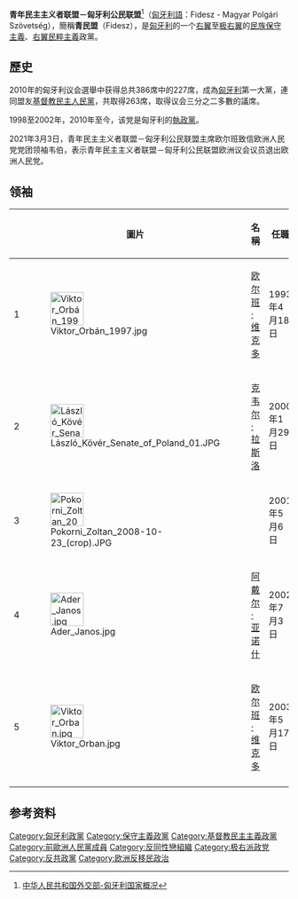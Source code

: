 {{Infobox political party
|country = 匈牙利
|name = 青年民主主义者联盟－匈牙利公民联盟
|name_native = Fidesz - Magyar Polgári Szövetség
|colorcode = #FF6A00
|logo = Fidesz 2015.svg
| flag          = [[File:Flag_of_Fidesz_(Hungary).svg|border]] 
|president = [[欧尔班·维克多|欧尔班·维克多]]
|foundation = 1988年3月30日
|ideology = [[民族保守主义|民族保守主义]]<ref name= Nordsieck>{{cite web|url= http://parties-and-elections.eu/hungary.html|title=Hungary |last= Nordsieck|first=Wolfram|year= 2018 |website=Parties and Elections in Europe}}</ref><br>[[社会保守主义|社会保守主义]]<ref>{{cite news|last1=Buckley |first1=Neil |title=Orban drags Hungary through rapid change |url=https://www.ft.com/content/560076f6-32eb-11e0-9a61-00144feabdc0 |work=[[Financial_Times|Financial Times]] |date=2011-02-07 |accessdate=2019-10-12}}</ref><br>[[欧洲怀疑主义|欧洲怀疑主义]]<ref>{{cite journal|last1=Horvath |first1=Attila |title=From Anti-communism to Anti-EUism: Faces of Fidesz's Euroscepticism |journal=University Association for Contemporary European Studies |year=2016 |journal=UACES 46th Annual Conference |url=https://www.uaces.org/events/conferences/london/papers/abstract.php?paper_id=148}}</ref><ref>{{cite news |last1=Hegedüs |first1=Daniel |title=Can the right in East and West unite? |url=https://www.ips-journal.eu/regions/europe/article/show/can-the-right-in-east-and-west-unite-3499/ |accessdate=2019-10-12 |work=International Politics and Society |date=2019-05-27 }}</ref><ref>{{cite news |last1=Petsinis |first1=Vassilis |title=’It is also the economy, stupid!’ The rise of economic euroscepticism in Central and Eastern Europe |url=https://www.opendemocracy.net/en/can-europe-make-it/it-is-also-economy-stupid-rise-of-economic-euroscepticism-in-ce/ |accessdate=2019-10-12 |work=openDemocracy |date=2019-02-23}}</ref><br>[[反移民|反移民]]<ref>{{Cite web|title=Wayback Machine|url=https://web.archive.org/web/20150906103039/http://www.policysolutions.hu/userfiles/elemzesek/Euroszkepticizmus%20Magyarorsz%C3%A1gon.pdf|access-date=2022-05-18|work=web.archive.org}}</ref><br>[[右翼民粹主义|右翼民粹主义]]<ref name= "Bieling2015">{{cite book| first = Hans-Jürgen | last = Bieling|chapter= Uneven development and 'European crisis constitutionalism', or the reasons for and conditions of a 'passive revolution in trouble'|editor1-first =Johannes | editor1-last = Jäger|editor2-first =Elisabeth | editor2-last = Springler|title= Asymmetric Crisis in Europe and Possible Futures: Critical Political Economy and Post-Keynesian Perspectives |chapter-url= https://books.google.com/books?id=JJsGCAAAQBAJ&pg=PA110 |year= 2015 |publisher=Routledge|isbn= 978-1-317-65298-4|page=110}}</ref><br>[[基督教右翼|基督教右翼]]<ref name="#1">{{cite news |last1=Schöpflin |first1=György |title=Hungary: the Fidesz Project |url=https://www.aspenreview.com/article/2017/hungary%3A-the-fidesz-project/ |accessdate=2019-10-12 |work=Aspen Review Central Europe |issue=1 |year=2013}}</ref><br>[[基督教民主主义|基督教民主主义]]<ref name="#1"/><br>[[经济民族主义|经济民族主义]]<ref>{{cite book |last1=Bozóki |first1=András |editor1-last=Krasztev |editor1-first=Péter |editor2-last=Van Til |editor2-first=Jon |title=The Hungarian Patient: Social Opposition to an Illiberal Democracy |date=2015 |publisher=Central European University Press |page=21 |chapter=Chapter 1: Broken Democracy, Predatory State, and Nationalist Populism}}</ref><br>[[匈牙利|匈牙利]][[民族主义|民族主义]]<ref>{{Cite news|url=https://www.reuters.com/article/us-hungary-politics-fidesz-epp-idUSKBN2BA2CA|title = Hungary's Fidesz quits European conservative group: 'Time to say goodbye'|newspaper = Reuters|date = 2021-03-18}}</ref><ref>{{Cite web|url=https://www.rferl.org/a/hungary-fidesz-party-quits-european-bloc-center-right-eu/31158255.html|title = Hungary's Ruling Fidesz Party Quits European Center-Right Bloc}}</ref><ref>{{Cite web|url=https://verfassungsblog.de/fidesz-and-faith-ethno-nationalism-in-hungary/|title = Fidesz and Faith: Ethno-Nationalism in Hungary}}</ref><br>[[不自由的民主|不自由的民主]]<ref>{{cite news|last=Barber|first=Tony|date=2018-10-09|title=Trust in Europe's illiberal governments grows|url=https://www.ft.com/content/00aa60ee-cbaa-11e8-b276-b9069bde0956|access-date=2020-01-10|work=Financial Times}}</ref><ref>{{cite news|last=Foster|first=Peter|date=2019-05-29|title=A 'climate of fear': Hungary, inside a dying democracy propped up by the EU|work=The Telegraph|url=https://www.telegraph.co.uk/news/2019/05/29/climate-fear-hungary-inside-dying-democracy-propped-eu/|access-date=2021-01-10|issn=0307-1235}}</ref>
|position = '''现在：'''<br>[[右翼|右翼]]至[[极右翼|极右翼]]<ref name= "Bieling2015"/><ref>{{cite web|url=https://www.nytimes.com/2018/12/16/world/europe/hungary-protests-viktor-orban.html|title=Opposition in Hungary Demonstrates Against Orban, in Rare Display of Dissent|last1=Kingsley|first1=Patrick|website=The New York Times|accessdate=2018-12-16}}<br>{{cite web|url=https://www.nytimes.com/2018/12/12/world/europe/hungary-courts.html|title=Hungary Creates New Court System, Cementing Leader's Control of Judiciary|last1=Novak|first1=Benjamin|last2=Kingsley|first2=Patrick|website=The New York Times|accessdate=2018-12-12}}<br>{{cite web|url=https://www.independent.co.uk/news/uk/politics/michael-gove-viktor-orban-hungarian-government-far-right-a8540146.html|title=Michael Gove refuses to condemn far-right Hungarian leader Viktor Orban|last1=Cowburn|first1=Ashley|website=The Independent|accessdate=2018-09-16}}<br>{{cite web|url=https://www.theatlantic.com/international/archive/2017/05/how-hungary-became-a-haven-for-the-alt-right/527178/|title=How Hungary Became a Haven for the Alt-Right|last1=Schaeffer|first1=Carol|website=The Atlantic|accessdate=2017-05-28}}<br>{{cite web| title=Why rightwing populism has radicalised|url=https://www.ft.com/content/0fcafba6-d428-11e9-8367-807ebd53ab77|first=Simon|last=Kuper|date=2019-09-11|website=[[Financial_Times|Financial Times]]}}<br>{{cite web| title=The Hungarian paradigm shift: how right-wing are Fidesz supporters?|url=https://www.opendemocracy.net/en/can-europe-make-it/hungarian-paradigm-shift-how-right-wing-are-fidesz-supporters/|first=Katherine|last=Kondor|date=2019-01-30|website=openDemocracy}}<br>{{cite web| title=Viktor Orbán's Far-Right Vision for Europe|url=https://www.newyorker.com/magazine/2019/01/14/viktor-orbans-far-right-vision-for-europe|first=Elisabeth|last=Zerofsky|date=2019-01-07|website=[[The_New_Yorker|The New Yorker]]}}<br>{{cite web| title=Hungary's Far-Right Government Has Been Getting a Boost from President Trump Ahead of E.U. Elections|url=https://time.com/5590134/hungary-foreign-minister-interview/|first=Vivienne|last=Walt|date=2019-05-22|website=[[Time_(magazine)|Time]]}}<br>{{cite web| title=Hungarian opposition party says its meetings in parliament were bugged|url=https://www.independent.co.uk/news/world/europe/hugary-p-rbesz-d-spy-recordings-bugged-gergely-kar-csony-a9126441.html|quote=Hungarian politics is dominated by Viktor Orban's far-right Fidesz party, which is supported by a largely partisan pro-government media that marginalises opposition voices.|first=Jon|last=Stone|date=2019-09-30|website=[[The_Independent|The Independent]]}}</ref><ref name="It happened there: how democracy died in Hungary">{{cite news|url=https://www.vox.com/policy-and-politics/2018/9/13/17823488/hungary-democracy-authoritarianism-trump|title=It happened there: how democracy died in Hungary|last1=Beauchamp|first1=Zack|work=Vox|date=2018-09-13|accessdate=2019-10-12}}</ref><ref name="Hungary's prime minister stole the country's democracy. Now Hungarians are rising up.">{{cite news|url=https://www.vox.com/world/2018/12/17/18144648/hungary-protest-orban-labor-democracy|title=Hungary's prime minister stole the country's democracy. Now Hungarians are rising up.|last1=Beauchamp|first1=Zack|work=Vox|date=2018-12-17|accessdate=2019-10-12}}<br>{{Cite news|url=https://www.nytimes.com/2019/03/20/world/europe/orban-epp.html|title=Top E.U. Coalition Suspends Party Led by Orban, Hungary's Leader|last=Santora|first=Marc|date=2019-03-20|work=The New York Times|access-date=2019-05-29|last2=Erlanger|first2=Steven|issn=0362-4331}}<br>{{Cite web|url=https://www.theatlantic.com/international/archive/2018/04/viktor-orban-hungary/557246/|title=The Most Dangerous Man in the European Union|last=Lendvai|first=Paul|date=2018-04-07|website=The Atlantic|access-date=2019-05-29}}</ref><br>'''过去(2011年前)：'''<br>{{Nowrap|[[中间偏右|中间偏右]]<ref>{{cite news |date= 1998-05-26 |title= Stunning win for centre-right Fidesz party |url= https://www.irishtimes.com/news/stunning-win-for-centre-right-fidesz-party-1.156754 |work= The Irish Times |access-date= 2019-10-02}}</ref>至[[右翼|右翼]]<ref>{{Citation |url= https://www.economist.com/blogs/dailychart/2010/12/fidesz |newspaper=The Economist |title= Fidesz: The story so far |date= 2010-12-18 |accessdate=2011-11-18}}</ref><ref>{{Citation |url= http://www.news.com.au/breaking-news/right-wing-fidesz-party-wins-by-landslide-in-hungary-elections/story-e6frfku0-1225852566022 |first=Balint |last= Seres |newspaper= News AU |title=Right-wing Fidesz party wins by landslide in Hungary elections |date=2010-04-12 |accessdate= 2011-11-18|agency=[[Agence_France-Presse|Agence France-Presse]]}}</ref>}}
|national={{le|青民盟－基民党|Fidesz–KDNP}}
|european = 
|international = [[自由党国际|自由党国际]]（1992年－2000年）<br />[[國際民主聯盟|國際民主聯盟]]<br />[[中間派民主國際|中間派民主國際]]
|europarl = 
|colours = {{Color box|#FF6A00|border=darkgray}}[[橙色|橙色]] 
|headquarters = 1088 Budapest, VIII. Szentkirályi <br>Street 18.
|website = [http://www.fidesz.hu/ http://www.fidesz.hu/]
|seats1_title = [[匈牙利國民議會|國民議會]]
|seats1 = {{Infobox political party/seats|117|199|hex=#FF6A00}}
|seats2_title = [[歐洲議會|歐洲議會]]
|seats2 = {{Infobox political party/seats|12|21|hex=#FF6A00}}
| seats3_title = [[匈牙利行政区划|州议会]]
| seats3 = {{Composition bar |245|419|hex=#FF6A00}}
}}
'''青年民主主义者联盟－匈牙利公民联盟'''<ref name="m1">[http://www.fmprc.gov.cn/web/gjhdq_676201/gj_676203/oz_678770/1206_679858/1206x0_679860/ 中华人民共和国外交部-匈牙利国家概况]</ref>（[[匈牙利語|匈牙利語]]：Fidesz - Magyar Polgári Szövetség），簡稱'''青民盟'''（Fidesz），是[[匈牙利|匈牙利]]的一个[[右派|右翼]]至[[極右派|极右翼]]的[[民族保守主義|民族保守主義]]、[[右翼民粹主義|右翼民粹主義]]政黨。

== 歷史 ==
2010年的匈牙利议会選舉中获得总共386席中的227席，成為[[匈牙利|匈牙利]]第一大黨，連同盟友[[基督教民主人民黨|基督教民主人民黨]]，共取得263席，取得议会三分之二多數的議席。

1998至2002年，2010年至今，该党是匈牙利的[[執政黨|執政黨]]。

2021年3月3日，青年民主主义者联盟－匈牙利公民联盟主席欧尔班致信欧洲人民党党团领袖韦伯，表示青年民主主义者联盟－匈牙利公民联盟欧洲议会议员退出欧洲人民党。

== 领袖 ==
{| class="sortable wikitable"
!
! 圖片
! 名稱
! 任職
! 離職
! 任期
! 備注
|-
! 1
| [[File:Viktor_Orbán_1997.jpg|60px]]
| [[欧尔班·维克多|欧尔班·维克多]]
| 1993年4月18日
| 2000年1月29日
| {{age in years and days|1993|4|18|2000|1|29|age=no}}
| 總理：1998－2002
|-
! 2
| [[File:László_Kövér_Senate_of_Poland_01.JPG|60px]]
| [[克韦尔·拉斯洛|克韦尔·拉斯洛]]
| 2000年1月29日
| 2001年5月6日
| {{age in years and days|2000|1|29|2001|5|6|age=no}}
| 
|-
! 3
| [[File:Pokorni_Zoltan_2008-10-23_(crop).JPG|60px]]
| {{le|佐尔坦·波科尔尼|Zoltán Pokorni}}
| 2001年5月6日
| 2002年7月3日
| {{age in years and days|2001|5|6|2002|7|3|age=no}}
|
|-
! 4
| [[File:Ader_Janos.jpg|60px]]
| [[阿戴尔·亚诺什|阿戴尔·亚诺什]] 
| 2002年7月3日
| 2003年5月17日
| {{age in years and days|2002|7|3|2003|5|17|age=no}}
| 
|-
! 5
| [[File:Viktor_Orban.jpg|60px]]
| [[欧尔班·维克多|欧尔班·维克多]]
| 2003年5月17日
| '''現任'''
| {{age in years and days|2003|5|17|age=no}}
| 總理：2010－
|-
|}

== 参考资料 ==
{{reflist|2}}

{{匈牙利政黨}}

[[Category:匈牙利政黨|Category:匈牙利政黨]]
[[Category:保守主義政黨|Category:保守主義政黨]]
[[Category:基督教民主主義政黨|Category:基督教民主主義政黨]]
[[Category:前歐洲人民黨成員|Category:前歐洲人民黨成員]]
[[Category:反同性戀組織|Category:反同性戀組織]]
[[Category:极右派政党|Category:极右派政党]]
[[Category:反共政黨|Category:反共政黨]]
[[Category:欧洲反移民政治|Category:欧洲反移民政治]]